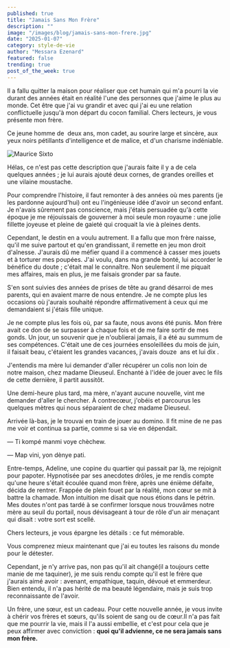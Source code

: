 ```yaml
---
published: true
title: "Jamais Sans Mon Frère"
description: ""
image: "/images/blog/jamais-sans-mon-frere.jpg"
date: "2025-01-07"
category: style-de-vie
author: "Messara Ezenard"
featured: false
trending: true
post_of_the_week: true
---
```


Il a fallu quitter la maison pour réaliser que cet humain qui m&#39;a pourri la vie
durant des années était en réalité l&#39;une des personnes que j&#39;aime le plus au
monde. Cet être que j&#39;ai vu grandir et avec qui j&#39;ai eu une relation conflictuelle
jusqu&#39;à mon départ du cocon familial. Chers lecteurs, je vous présente mon
frère.

Ce jeune homme de  deux ans, mon cadet, au sourire large et sincère, aux
yeux noirs pétillants d&#39;intelligence et de malice, et d&#39;un charisme indéniable.

![Maurice Sixto](/images/blog/jamais-sans-mon-frere-2.webp)

Hélas, ce n&#39;est pas cette description que j&#39;aurais faite il y a de cela quelques
années ; je lui aurais ajouté deux cornes, de grandes oreilles et une vilaine
moustache.

Pour comprendre l&#39;histoire, il faut remonter à des années où mes parents (je
les pardonne aujourd&#39;hui) ont eu l&#39;ingénieuse idée d&#39;avoir un second enfant.
Je n&#39;avais sûrement pas conscience, mais j&#39;étais persuadée qu&#39;à cette
époque je me réjouissais de gouverner à moi seule mon royaume : une jolie
fillette joyeuse et pleine de gaieté qui croquait la vie à pleines dents.

Cependant, le destin en a voulu autrement. Il a fallu que mon frère naisse,
qu&#39;il me suive partout et qu&#39;en grandissant, il remette en jeu mon droit
d&#39;aînesse. J&#39;aurais dû me méfier quand il a commencé à casser mes jouets et
à torturer mes poupées. J&#39;ai voulu, dans ma grande bonté, lui accorder le
bénéfice du doute ; c&#39;était mal le connaître. Non seulement il me piquait mes
affaires, mais en plus, je me faisais gronder par sa faute.

S&#39;en sont suivies des années de prises de tête au grand désarroi de mes
parents, qui en avaient marre de nous entendre. Je ne compte plus les
occasions où j&#39;aurais souhaité répondre affirmativement à ceux qui me
demandaient si j&#39;étais fille unique.

Je ne compte plus les fois où, par sa faute, nous avons été punis. Mon frère
avait ce don de se surpasser à chaque fois et de me faire sortir de mes
gonds. Un jour, un souvenir que je n&#39;oublierai jamais, il a été au summum de
ses compétences. C&#39;était une de ces journées ensoleillées du mois de juin, il
faisait beau, c&#39;étaient les grandes vacances, j&#39;avais douze  ans et lui dix .

J&#39;entendis ma mère lui demander d&#39;aller récupérer un colis non loin de notre
maison, chez madame Dieuseul. Enchanté à l&#39;idée de jouer avec le fils de
cette dernière, il partit aussitôt.

Une demi-heure plus tard, ma mère, n&#39;ayant aucune nouvelle, vint me
demander d&#39;aller le chercher. À contrecœur, j&#39;obéis et parcourus les quelques
mètres qui nous séparaient de chez madame Dieuseul.

Arrivée là-bas, je le trouvai en train de jouer au domino. Il fit mine de ne pas
me voir et continua sa partie, comme si sa vie en dépendait.

— Ti kompé manmi voye chèchew.

— Map vini, yon dènye pati.

Entre-temps, Adeline, une copine du quartier qui passait par là, me rejoignit
pour papoter. Hypnotisée par ses anecdotes drôles, je me rendis compte
qu&#39;une heure s&#39;était écoulée quand mon frère, après une énième défaite,
décida de rentrer. Frappée de plein fouet par la réalité, mon cœur se mit à
battre la chamade. Mon intuition me disait que nous étions dans le pétrin. Mes
doutes n&#39;ont pas tardé à se confirmer lorsque nous trouvâmes notre mère au
seuil du portail, nous dévisageant à tour de rôle d&#39;un air menaçant qui disait :
votre sort est scellé.

Chers lecteurs, je vous épargne les détails : ce fut mémorable.

Vous comprenez mieux maintenant que j&#39;ai eu toutes les raisons du monde
pour le détester.

Cependant, je n&#39;y arrive pas, non pas qu&#39;il ait changé(il a toujours cette
manie de me taquiner), je me suis rendu compte qu&#39;il est le frère que j&#39;aurais
aimé avoir : avenant, empathique, taquin, dévoué et emmerdeur. Bien
entendu, il n&#39;a pas hérité de ma beauté légendaire, mais je suis trop
reconnaissante de l&#39;avoir.

Un frère, une sœur, est un cadeau. Pour cette nouvelle année, je vous invite à
chérir vos frères et sœurs, qu&#39;ils soient de sang ou de cœur.Il n&#39;a pas fait que
me pourrir la vie, mais il l&#39;a aussi embellie, et c&#39;est pour cela que je peux
affirmer avec conviction : **quoi qu&#39;il advienne, ce ne sera jamais sans
mon frère.**
